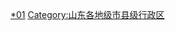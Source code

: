 {{catmore|泰安市|山东省泰安市}}
[[Category:泰安行政区划|*01]]
[[Category:山东各地级市县级行政区|Category:山东各地级市县级行政区]]
<br>{{hideh
|Head = 泰安各区县市所辖乡镇与街道
|FrameStyle   = border:solid 1px #0000ff;
|HeadStyle    = text-align:left;background:transparent;
|ContentStyle = background: #FFFFE0;
}}
{{edit|Template:泰安市泰山区行政区划}}{{泰安市泰山区行政区划|state=expanded}}<br>
{{edit|Template:泰安市岱岳区行政区划}}{{泰安市岱岳区行政区划|state=expanded}}<br>
{{edit|Template:新泰市行政区划}}{{新泰市行政区划|state=expanded}}<br>
{{edit|Template:肥城市行政区划}}{{肥城市行政区划|state=expanded}}<br>
{{edit|Template:宁阳县行政区划}}{{宁阳县行政区划|state=expanded}}<br>
{{edit|Template:东平县行政区划}}{{东平县行政区划|state=expanded}}<br>
{{hidef}}